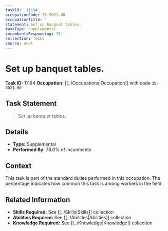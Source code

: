 ```yaml
---
taskId: '11194'
occupationCode: 35-9021.00
occupationTitle: ''
statement: Set up banquet tables.
taskType: Supplemental
incumbentsResponding: 78
collection: Tasks
source: onet
---
```

# Set up banquet tables.

**Task ID:** 11194
**Occupation:** [[../Occupations|Occupation]] with code `35-9021.00`

## Task Statement

> Set up banquet tables.

## Details

- **Type:** Supplemental
- **Performed By:** 78.0% of incumbents

## Context

This task is part of the standard duties performed in this occupation. The percentage indicates how common this task is among workers in the field.

## Related Information

- **Skills Required:** See [[../Skills|Skills]] collection
- **Abilities Required:** See [[../Abilities|Abilities]] collection
- **Knowledge Required:** See [[../Knowledge|Knowledge]] collection
